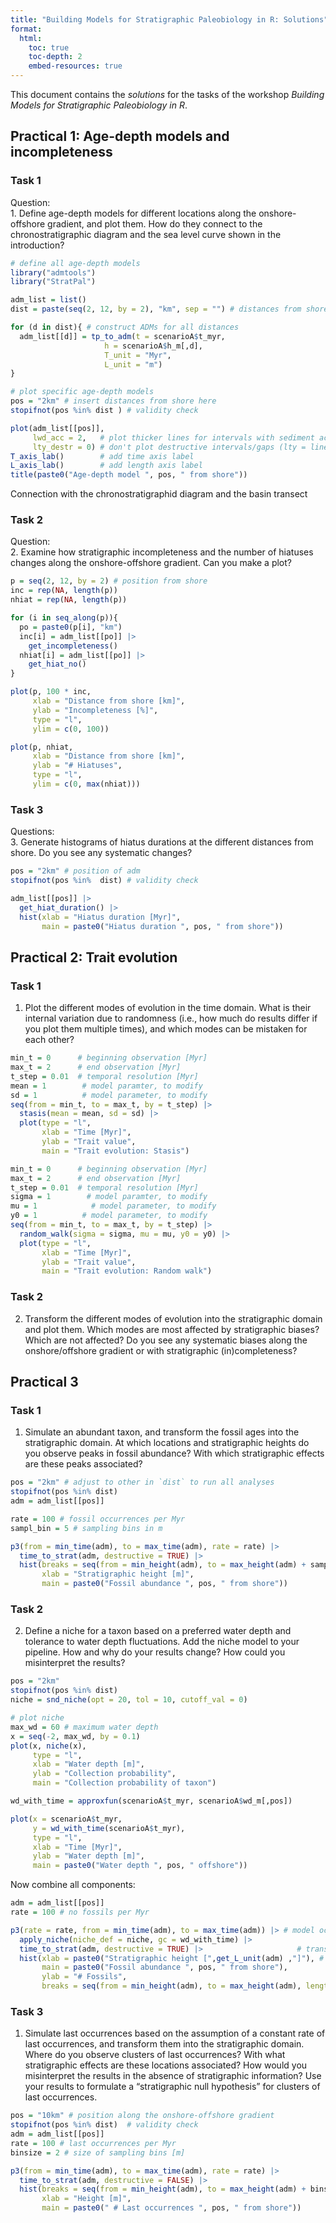 ```yaml
---
title: "Building Models for Stratigraphic Paleobiology in R: Solutions"
format:
  html:
    toc: true
    toc-depth: 2
    embed-resources: true
---
```


This document contains the *solutions* for the tasks of the workshop *Building Models for Stratigraphic Paleobiology in R*.

## Practical 1: Age-depth models and incompleteness

### Task 1
Question:  
1.  Define age-depth models for different locations along the onshore-offshore gradient, and plot them. How do they connect to the chronostratigraphic diagram and the sea level curve shown in the introduction?

```r
# define all age-depth models
library("admtools")
library("StratPal")

adm_list = list()
dist = paste(seq(2, 12, by = 2), "km", sep = "") # distances from shore

for (d in dist){ # construct ADMs for all distances
  adm_list[[d]] = tp_to_adm(t = scenarioA$t_myr,        
                     h = scenarioA$h_m[,d],
                     T_unit = "Myr",
                     L_unit = "m")
}
```


```r
# plot specific age-depth models
pos = "2km" # insert distances from shore here
stopifnot(pos %in% dist ) # validity check

plot(adm_list[[pos]],
     lwd_acc = 2,   # plot thicker lines for intervals with sediment accumulation (lwd = line width)
     lty_destr = 0) # don't plot destructive intervals/gaps (lty = line type)
T_axis_lab()        # add time axis label
L_axis_lab()        # add length axis label
title(paste0("Age-depth model ", pos, " from shore"))
```

Connection with the chronostratigraphid diagram and the basin transect

### Task 2
Question:  
2.  Examine how stratigraphic incompleteness and the number of hiatuses changes along the onshore-offshore gradient. Can you make a plot?

```r
p = seq(2, 12, by = 2) # position from shore
inc = rep(NA, length(p))
nhiat = rep(NA, length(p))

for (i in seq_along(p)){
  po = paste0(p[i], "km")
  inc[i] = adm_list[[po]] |> 
    get_incompleteness()
  nhiat[i] = adm_list[[po]] |>
    get_hiat_no()
}

plot(p, 100 * inc, 
     xlab = "Distance from shore [km]", 
     ylab = "Incompleteness [%]", 
     type = "l",
     ylim = c(0, 100))

plot(p, nhiat, 
     xlab = "Distance from shore [km]", 
     ylab = "# Hiatuses", 
     type = "l",
     ylim = c(0, max(nhiat)))
```


### Task 3
Questions:  
3.  Generate histograms of hiatus durations at the different distances from shore. Do you see any systematic changes?

```r
pos = "2km" # position of adm
stopifnot(pos %in%  dist) # validity check

adm_list[[pos]] |>
  get_hiat_duration() |>
  hist(xlab = "Hiatus duration [Myr]",
       main = paste0("Hiatus duration ", pos, " from shore"))
```


## Practical 2: Trait evolution

### Task 1

1.  Plot the different modes of evolution in the time domain. What is their internal variation due to randomness (i.e., how much do results differ if you plot them multiple times), and which modes can be mistaken for each other?

```r
min_t = 0      # beginning observation [Myr]
max_t = 2      # end observation [Myr]
t_step = 0.01  # temporal resolution [Myr]
mean = 1        # model paramter, to modify
sd = 1          # model parameter, to modify
seq(from = min_t, to = max_t, by = t_step) |>
  stasis(mean = mean, sd = sd) |>
  plot(type = "l",
       xlab = "Time [Myr]",
       ylab = "Trait value",
       main = "Trait evolution: Stasis")
```

```r
min_t = 0      # beginning observation [Myr]
max_t = 2      # end observation [Myr]
t_step = 0.01  # temporal resolution [Myr]
sigma = 1        # model paramter, to modify
mu = 1            # model parameter, to modify
y0 = 1          # model parameter, to modify
seq(from = min_t, to = max_t, by = t_step) |>
  random_walk(sigma = sigma, mu = mu, y0 = y0) |>
  plot(type = "l",
       xlab = "Time [Myr]",
       ylab = "Trait value",
       main = "Trait evolution: Random walk")
```


### Task 2

2.  Transform the different modes of evolution into the stratigraphic domain and plot them. Which modes are most affected by stratigraphic biases? Which are not affected? Do you see any systematic biases along the onshore/offshore gradient or with stratigraphic (in)completeness?

## Practical 3

### Task 1

1.  Simulate an abundant taxon, and transform the fossil ages into the stratigraphic domain. At which locations and stratigraphic heights do you observe peaks in fossil abundance? With which stratigraphic effects are these peaks associated?

```r
pos = "2km" # adjust to other in `dist` to run all analyses
stopifnot(pos %in% dist)
adm = adm_list[[pos]]

rate = 100 # fossil occurrences per Myr
sampl_bin = 5 # sampling bins in m

p3(from = min_time(adm), to = max_time(adm), rate = rate) |>
  time_to_strat(adm, destructive = TRUE) |>
  hist(breaks = seq(from = min_height(adm), to = max_height(adm) + sampl_bin, by = sampl_bin),
       xlab = "Stratigraphic height [m]",
       main = paste0("Fossil abundance ", pos, " from shore"))
```


### Task 2

2.  Define a niche for a taxon based on a preferred water depth and tolerance to water depth fluctuations. Add the niche model to your pipeline. How and why do your results change? How could you misinterpret the results?

```r
pos = "2km"
stopifnot(pos %in% dist)
niche = snd_niche(opt = 20, tol = 10, cutoff_val = 0)

# plot niche
max_wd = 60 # maximum water depth
x = seq(-2, max_wd, by = 0.1)
plot(x, niche(x),
     type = "l",
     xlab = "Water depth [m]",
     ylab = "Collection probability",
     main = "Collection probability of taxon")
```

```r
wd_with_time = approxfun(scenarioA$t_myr, scenarioA$wd_m[,pos])

plot(x = scenarioA$t_myr,
     y = wd_with_time(scenarioA$t_myr), 
     type = "l", 
     xlab = "Time [Myr]",
     ylab = "Water depth [m]",
     main = paste0("Water depth ", pos, " offshore"))
```

Now combine all components:
```r
adm = adm_list[[pos]]
rate = 100 # no fossils per Myr

p3(rate = rate, from = min_time(adm), to = max_time(adm)) |> # model occurrences based on constant rate
  apply_niche(niche_def = niche, gc = wd_with_time) |>                     # apply niche model
  time_to_strat(adm, destructive = TRUE) |>                     # transform into strat. domain, destroy fossils that coincide with hiatuses 
  hist(xlab = paste0("Stratigraphic height [",get_L_unit(adm) ,"]"), # plot results
       main = paste0("Fossil abundance ", pos, " from shore"),
       ylab = "# Fossils",
       breaks = seq(from = min_height(adm), to = max_height(adm), length.out = 40))
```



### Task 3

1.  Simulate last occurrences based on the assumption of a constant rate of last occurrences, and transform them into the stratigraphic domain. Where do you observe clusters of last occurrences? With what stratigraphic effects are these locations associated? How would you misinterpret the results in the absence of stratigraphic information? Use your results to formulate a "stratigraphic null hypothesis" for clusters of last occurrences.

```r
pos = "10km" # position along the onshore-offshore gradient
stopifnot(pos %in% dist)  # validity check
adm = adm_list[[pos]]
rate = 100 # last occurrences per Myr
binsize = 2 # size of sampling bins [m]

p3(from = min_time(adm), to = max_time(adm), rate = rate) |>
  time_to_strat(adm, destructive = FALSE) |>
  hist(breaks = seq(from = min_height(adm), to = max_height(adm) + binsize, by = binsize),
       xlab = "Height [m]",
       main = paste0(" # Last occurrences ", pos, " from shore"))
```


